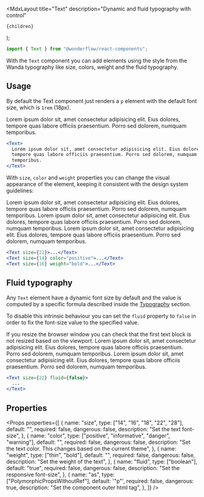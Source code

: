 
  <MdxLayout
    title="Text"
    description="Dynamic and fluid typography with control"
  >
    {children}
  </MdxLayout>
);

```js
import { Text } from "@wonderflow/react-components";
```

With the `Text` component you can add elements using the style from the Wanda typography like size, colors, weight and the fluid typography.

## Usage

By default the Text component just renders a `p` element with the default font size, which is `1rem` (18px).

<LiveArea>
  <Text>
    Lorem ipsum dolor sit, amet consectetur adipisicing elit. Eius dolores,
    tempore quas labore officiis praesentium. Porro sed dolorem, numquam
    temporibus.
  </Text>
</LiveArea>

```jsx
<Text>
  Lorem ipsum dolor sit, amet consectetur adipisicing elit. Eius dolores,
  tempore quas labore officiis praesentium. Porro sed dolorem, numquam
  temporibus.
</Text>
```

With `size`, `color` and `weight` properties you can change the visual appearance of the element, keeping it consistent with the design system guidelines:

<LiveArea>
  <Text size={22}>
    Lorem ipsum dolor sit, amet consectetur adipisicing elit. Eius dolores,
    tempore quas labore officiis praesentium. Porro sed dolorem, numquam
    temporibus.
  </Text>
  <Text size={14} color="positive">
    Lorem ipsum dolor sit, amet consectetur adipisicing elit. Eius dolores,
    tempore quas labore officiis praesentium. Porro sed dolorem, numquam
    temporibus.
  </Text>
  <Text size={16} weight="bold">
    Lorem ipsum dolor sit, amet consectetur adipisicing elit. Eius dolores,
    tempore quas labore officiis praesentium. Porro sed dolorem, numquam
    temporibus.
  </Text>
</LiveArea>

```jsx
<Text size={22}>...</Text>
<Text size={14} color="positive">...</Text>
<Text size={16} weight="bold">...</Text>
```

## Fluid typography

Any `Text` element have a dynamic font size by default and the value is computed by a specific formula described inside the [Typography](/design/foundations/typography) section.

To disable this intrinsic behaviour you can set the `fluid` property to `false` in order to fix the font-size value to the specified value.

<Snackbar type="info" title="Resize your browser window">
  If you resize the browser window you can check that the first text block is
  not resized based on the viewport.
</Snackbar>

<LiveArea>
  <Text size={22} fluid={false}>
    Lorem ipsum dolor sit, amet consectetur adipisicing elit. Eius dolores,
    tempore quas labore officiis praesentium. Porro sed dolorem, numquam
    temporibus.
  </Text>
  <Text size={22}>
    Lorem ipsum dolor sit, amet consectetur adipisicing elit. Eius dolores,
    tempore quas labore officiis praesentium. Porro sed dolorem, numquam
    temporibus.
  </Text>
</LiveArea>

```jsx
<Text size={22} fluid={false}>
  ...
</Text>
```

## Properties

<Props
  properties={[
    {
      name: "size",
      type: ["14", "16", "18", "22", "28"],
      default: "",
      required: false,
      dangerous: false,
      description: "Set the text font-size",
    },
    {
      name: "color",
      type: ["positive", "informative", "danger", "warning"],
      default: "",
      required: false,
      dangerous: false,
      description:
        "Set the text color. This changes based on the current theme",
    },
    {
      name: "weight",
      type: ["thin", "bold"],
      default: "",
      required: false,
      dangerous: false,
      description: "Set the weight of the text",
    },
    {
      name: "fluid",
      type: ["boolean"],
      default: "true",
      required: false,
      dangerous: false,
      description: "Set the responsive font-size",
    },
    {
      name: "as",
      type: ["PolymorphicPropsWithoutRef"],
      default: '"p"',
      required: false,
      dangerous: true,
      description: "Set the component outer html tag",
    },
  ]}
/>

